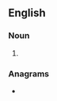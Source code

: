 ==English==

===Noun===
{{head|en|noun plural form}}

# {{plural of|skeptic|lang=en}}

===Anagrams===
* {{anagrams|en|spickest}}